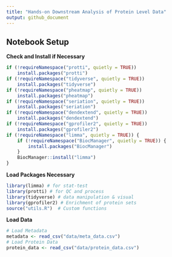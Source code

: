 ```yaml
---
title: "Hands-on Downstream Analysis of Protein Level Data"
output: github_document
---
```


## Notebook Setup

**Check and Install if Necessary**
```r
if (!requireNamespace("protti", quietly = TRUE))
    install.packages("protti")
if (!requireNamespace("tidyverse", quietly = TRUE))
    install.packages("tidyverse")
if (!requireNamespace("pheatmap", quietly = TRUE))
    install.packages("pheatmap")
if (!requireNamespace("seriation", quietly = TRUE))
    install.packages("seriation")
if (!requireNamespace("dendextend", quietly = TRUE))
    install.packages("dendextend")
if (!requireNamespace("gprofiler2", quietly = TRUE))
    install.packages("gprofiler2")
if (!requireNamespace("limma", quietly = TRUE)) {
    if (!requireNamespace("BiocManager", quietly = TRUE)) {
        install.packages("BiocManager")
    }
    BiocManager::install("limma")
}
```

**Load Packages Necessary**
```r
library(limma) # for stat-test
library(protti) # for QC and process
library(tidyverse) # data manipulation & visual
library(gprofiler2) # Enrichment of protein sets
source("utils.R")  # Custom functions
```

**Load Data**
```r
# Load Metadata
metadata <- read_csv("data/meta_data.csv")
# Load Protein Data
protein_data <- read_csv("data/protein_data.csv")
```